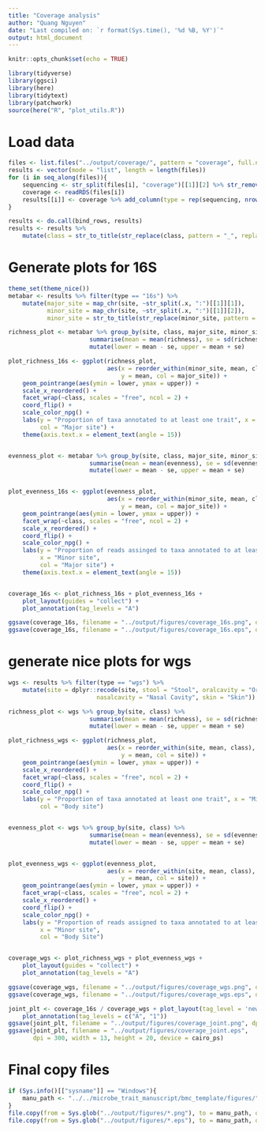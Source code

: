 ```yaml
---
title: "Coverage analysis"
author: "Quang Nguyen"
date: "Last compiled on: `r format(Sys.time(), '%d %B, %Y')`"
output: html_document
---
```


```r
knitr::opts_chunk$set(echo = TRUE)
```

```r
library(tidyverse)
library(ggsci)
library(here)
library(tidytext)
library(patchwork)
source(here("R", "plot_utils.R"))
```

# Load data  
```r
files <- list.files("../output/coverage/", pattern = "coverage", full.names = TRUE)
results <- vector(mode = "list", length = length(files))
for (i in seq_along(files)){
    sequencing <- str_split(files[i], "coverage")[[1]][2] %>% str_remove_all("\\/|_")
    coverage <- readRDS(files[i])
    results[[i]] <- coverage %>% add_column(type = rep(sequencing, nrow(coverage)), .before = 1)
}

results <- do.call(bind_rows, results)
results <- results %>% 
    mutate(class = str_to_title(str_replace(class, pattern = "_", replacement = " "))) 
```

# Generate plots for 16S

```r
theme_set(theme_nice())
metabar <- results %>% filter(type == "16s") %>% 
    mutate(major_site = map_chr(site, ~str_split(.x, ":")[[1]][1]), 
           minor_site = map_chr(site, ~str_split(.x, ":")[[1]][2]), 
           minor_site = str_to_title(str_replace(minor_site, pattern = "_", replacement = " "))) 

richness_plot <- metabar %>% group_by(site, class, major_site, minor_site) %>% 
                       summarise(mean = mean(richness), se = sd(richness)/sqrt(n())) %>% 
                       mutate(lower = mean - se, upper = mean + se)

plot_richness_16s <- ggplot(richness_plot, 
                            aes(x = reorder_within(minor_site, mean, class), 
                                y = mean, col = major_site)) + 
    geom_pointrange(aes(ymin = lower, ymax = upper)) + 
    scale_x_reordered() +
    facet_wrap(~class, scales = "free", ncol = 2) + 
    coord_flip() + 
    scale_color_npg() +
    labs(y = "Proportion of taxa annotated to at least one trait", x = "Minor site", 
         col = "Major site") + 
    theme(axis.text.x = element_text(angle = 15))


evenness_plot <- metabar %>% group_by(site, class, major_site, minor_site) %>% 
                       summarise(mean = mean(evenness), se = sd(evenness)/sqrt(n())) %>% 
                       mutate(lower = mean - se, upper = mean + se)


plot_evenness_16s <- ggplot(evenness_plot, 
                            aes(x = reorder_within(minor_site, mean, class), 
                                y = mean, col = major_site)) + 
    geom_pointrange(aes(ymin = lower, ymax = upper)) + 
    facet_wrap(~class, scales = "free", ncol = 2) + 
    scale_x_reordered() + 
    coord_flip() + 
    scale_color_npg() +
    labs(y = "Proportion of reads assinged to taxa annotated to at least one trait",
         x = "Minor site", 
         col = "Major site") + 
    theme(axis.text.x = element_text(angle = 15))


coverage_16s <- plot_richness_16s + plot_evenness_16s + 
    plot_layout(guides = "collect") + 
    plot_annotation(tag_levels = "A") 

ggsave(coverage_16s, filename = "../output/figures/coverage_16s.png", dpi = 300, width = 16, height = 10)
ggsave(coverage_16s, filename = "../output/figures/coverage_16s.eps", dpi = 300, width = 16, height = 10, device = cairo_ps())
```

# generate nice plots for wgs    

```r

wgs <- results %>% filter(type == "wgs") %>% 
    mutate(site = dplyr::recode(site, stool = "Stool", oralcavity = "Oral Cavity", vagina = "Vagina", 
                         nasalcavity = "Nasal Cavity", skin = "Skin")) 

richness_plot <- wgs %>% group_by(site, class) %>% 
                       summarise(mean = mean(richness), se = sd(richness)/sqrt(n())) %>% 
                       mutate(lower = mean - se, upper = mean + se)

plot_richness_wgs <- ggplot(richness_plot, 
                            aes(x = reorder_within(site, mean, class), 
                                y = mean, col = site)) + 
    geom_pointrange(aes(ymin = lower, ymax = upper)) + 
    scale_x_reordered() +
    facet_wrap(~class, scales = "free", ncol = 2) + 
    coord_flip() + 
    scale_color_npg() +
    labs(y = "Proportion of taxa annotated at least one trait", x = "Minor site", 
         col = "Body site")


evenness_plot <- wgs %>% group_by(site, class) %>% 
                       summarise(mean = mean(evenness), se = sd(evenness)/sqrt(n())) %>% 
                       mutate(lower = mean - se, upper = mean + se)


plot_evenness_wgs <- ggplot(evenness_plot, 
                            aes(x = reorder_within(site, mean, class), 
                                y = mean, col = site)) + 
    geom_pointrange(aes(ymin = lower, ymax = upper)) + 
    facet_wrap(~class, scales = "free", ncol = 2) + 
    scale_x_reordered() + 
    coord_flip() + 
    scale_color_npg() +
    labs(y = "Proportion of reads assigned to taxa annotated to at least one trait",
         x = "Minor site", 
         col = "Body Site") 


coverage_wgs <- plot_richness_wgs + plot_evenness_wgs + 
    plot_layout(guides = "collect") + 
    plot_annotation(tag_levels = "A") 

ggsave(coverage_wgs, filename = "../output/figures/coverage_wgs.png", dpi = 300, width = 13, height = 10)
ggsave(coverage_wgs, filename = "../output/figures/coverage_wgs.eps", dpi = 300, width = 13, height = 10, device = cairo_ps())

```

```r
joint_plt <- coverage_16s / coverage_wgs + plot_layout(tag_level = 'new') + 
    plot_annotation(tag_levels = c("A", "1")) 
ggsave(joint_plt, filename = "../output/figures/coverage_joint.png", dpi = 300, width = 13, height = 20)
ggsave(joint_plt, filename = "../output/figures/coverage_joint.eps", 
       dpi = 300, width = 13, height = 20, device = cairo_ps)
```



# Final copy files   

```r
if (Sys.info()[["sysname"]] == "Windows"){
    manu_path <- "../../microbe_trait_manuscript/bmc_template/figures/"
}
file.copy(from = Sys.glob("../output/figures/*.png"), to = manu_path, overwrite = TRUE, recursive = TRUE)
file.copy(from = Sys.glob("../output/figures/*.eps"), to = manu_path, overwrite = TRUE)
```

